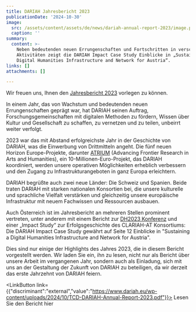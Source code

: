 ```yaml
---
title: DARIAH Jahresbericht 2023
publicationDate: '2024-10-30'
image:
  src: /assets/content/assets/de/news/dariah-annual-report-2023/image.png
  caption: ''
summary:
  content: >-
    Neben bedeutenden neuen Errungenschaften und Fortschritten in verschiedenen
    Aktivitäten zeigt die DARIAH Impact Case Study Einblicke in „Sustaining a
    Digital Humanities Infrastructure and Network for Austria“.
links: []
attachments: []

---
```


Wir freuen uns, Ihnen den [Jahresbericht 2023](https://www.dariah.eu/wp-content/uploads/2024/10/TCD-DARIAH-Annual-Report-2023.pdf) vorlegen zu können.

In einem Jahr, das von Wachstum und bedeutenden neuen Errungenschaften geprägt war, hat DARIAH seinen Auftrag, Forschungsgemeinschaften mit digitalen Methoden zu fördern, Wissen über Kultur und Gesellschaft zu schaffen, zu vernetzen und zu teilen, unbeirrt weiter verfolgt.

2023 war das mit Abstand erfolgreichste Jahr in der Geschichte von DARIAH, was die Einwerbung von Drittmitteln angeht. Die fünf neuen Horizon Europe-Projekte, darunter [ATRIUM](https://atrium-research.eu/) (Advancing Frontier Research in Arts and Humanities), ein 10-Millionen-Euro-Projekt, das DARIAH koordiniert, werden unsere operativen Möglichkeiten erheblich verbessern und den Zugang zu Infrastrukturangeboten in ganz Europa erleichtern.

DARIAH begrüßte auch zwei neue Länder: Die Schweiz und Spanien. Beide traten DARIAH mit starken nationalen Konsortien bei, die unsere kulturelle und sprachliche Vielfalt verstärken und gleichzeitig unsere europäische Infrastruktur mit neuem Fachwissen und Ressourcen ausbauen.

Auch Österreich ist im Jahresbericht an mehreren Stellen prominent vertreten, unter anderem mit einem Bericht zur [DH2023 Konferenz](https://dh2023.adho.org/) und einer „Impact Study“ zur Erfolgsgeschichte des CLARIAH-AT Konsortiums: Die DARIAH Impact Case Study gewährt auf Seite 12 Einblicke in "Sustaining a Digital Humanities Infrastructure and Network for Austria".

Dies sind nur einige der Highlights des Jahres 2023, die in diesem Bericht vorgestellt werden. Wir laden Sie ein, ihn zu lesen, nicht nur als Bericht über unsere Arbeit im vergangenen Jahr, sondern auch als Einladung, sich mit uns an der Gestaltung der Zukunft von DARIAH zu beteiligen, da wir derzeit das erste Jahrzehnt von DARIAH feiern.

<LinkButton link={{"discriminant":"external","value":"https://www.dariah.eu/wp-content/uploads/2024/10/TCD-DARIAH-Annual-Report-2023.pdf"}}>
  Lesen Sie den Bericht hier
</LinkButton>

